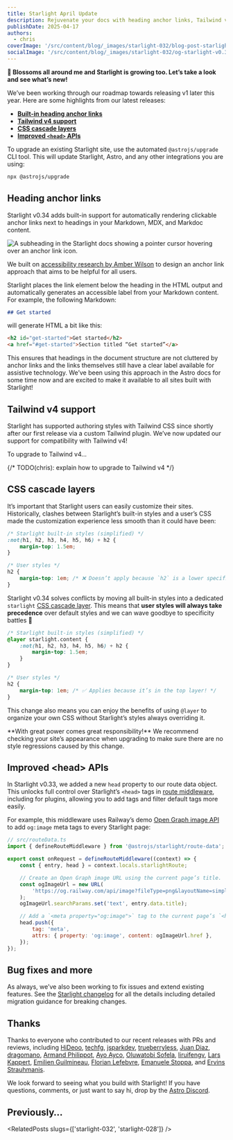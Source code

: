 ```yaml
---
title: Starlight April Update
description: Rejuvenate your docs with heading anchor links, Tailwind v4 support, CSS @layer, and a new head metadata API.
publishDate: 2025-04-17
authors:
  - chris
coverImage: '/src/content/blog/_images/starlight-032/blog-post-starlight-v0.32.webp'
socialImage: '/src/content/blog/_images/starlight-032/og-starlight-v0.32.webp'
---
```



**🌸 Blossoms all around me and Starlight is growing too. Let’s take a look and see what’s new!**

We’ve been working through our roadmap towards releasing v1 later this year. Here are some highlights from our latest releases:

- [**Built-in heading anchor links**](#heading-anchor-links)
- [**Tailwind v4 support**](#tailwind-v4-support)
- [**CSS cascade layers**](#css-cascade-layers)
- [**Improved `<head>` APIs**](#improved-head-apis)

To upgrade an existing Starlight site, use the automated `@astrojs/upgrade` CLI tool. This will update Starlight, Astro, and any other integrations you are using:

```sh
npx @astrojs/upgrade
```

## Heading anchor links

Starlight v0.34 adds built-in support for automatically rendering clickable anchor links next to headings in your Markdown, MDX, and Markdoc content.

<Image
	src={AnchorLinks}
	alt="A subheading in the Starlight docs showing a pointer cursor hovering over an anchor link icon."
/>

We built on [accessibility research by Amber Wilson](https://amberwilson.co.uk/blog/are-your-anchor-links-accessible/) to design an anchor link approach that aims to be helpful for all users.

Starlight places the link element below the heading in the HTML output and automatically generates an accessible label from your Markdown content. For example, the following Markdown:

```md
## Get started
```

will generate HTML a bit like this:

```html
<h2 id="get-started">Get started</h2>
<a href="#get-started">Section titled “Get started”</a>
```

This ensures that headings in the document structure are not cluttered by anchor links and the links themselves still have a clear label available for assistive technology.
We’ve been using this approach in the Astro docs for some time now and are excited to make it available to all sites built with Starlight!

## Tailwind v4 support

Starlight has supported authoring styles with Tailwind CSS since shortly after our first release via a custom Tailwind plugin. We’ve now updated our support for compatibility with Tailwind v4!

To upgrade to Tailwind v4…

{/* TODO(chris): explain how to upgrade to Tailwind v4 */}

## CSS cascade layers

It’s important that Starlight users can easily customize their sites. Historically, clashes between Starlight’s built-in styles and a user’s CSS made the customization experience less smooth than it could have been:

```css
/* Starlight built-in styles (simplified) */
:not(h1, h2, h3, h4, h5, h6) + h2 {
	margin-top: 1.5em;
}

/* User styles */
h2 {
	margin-top: 1em; /* ❌ Doesn’t apply because `h2` is a lower specificity! */
}
```

Starlight v0.34 solves conflicts by moving all built-in styles into a dedicated `starlight` [CSS cascade layer](https://css-tricks.com/css-cascade-layers/). This means that **user styles will always take precedence** over default styles and we can wave goodbye to specificity battles 👋

```css
/* Starlight built-in styles (simplified) */
@layer starlight.content {
	:not(h1, h2, h3, h4, h5, h6) + h2 {
		margin-top: 1.5em;
	}
}

/* User styles */
h2 {
	margin-top: 1em; /* ✅ Applies because it’s in the top layer! */
}
```

This change also means you can enjoy the benefits of using `@layer` to organize your own CSS without Starlight’s styles always overriding it.

<Note>
	**With great power comes great responsibility!** We recommend checking your
	site’s appearance when upgrading to make sure there are no style regressions
	caused by this change.
</Note>

## Improved &lt;head&gt; APIs

In Starlight v0.33, we added a new `head` property to our route data object. This unlocks full control over Starlight’s `<head>` tags in [route middleware](https://starlight.astro.build/guides/route-data/#customizing-route-data), including for plugins, allowing you to add tags and filter default tags more easily.

For example, this middleware uses Railway’s demo [Open Graph image API](https://og.railway.com/) to add `og:image` meta tags to every Starlight page:

```js
// src/routeData.ts
import { defineRouteMiddleware } from '@astrojs/starlight/route-data';

export const onRequest = defineRouteMiddleware((context) => {
	const { entry, head } = context.locals.starlightRoute;

	// Create an Open Graph image URL using the current page’s title.
	const ogImageUrl = new URL(
		'https://og.railway.com/api/image?fileType=png&layoutName=simple',
	);
	ogImageUrl.searchParams.set('text', entry.data.title);

	// Add a `<meta property="og:image">` tag to the current page’s `<head>`.
	head.push({
		tag: 'meta',
		attrs: { property: 'og:image', content: ogImageUrl.href },
	});
});
```

## Bug fixes and more

As always, we’ve also been working to fix issues and extend existing features. See the [Starlight changelog](https://github.com/withastro/starlight/blob/main/packages/starlight/CHANGELOG.md) for all the details including detailed migration guidance for breaking changes.

## Thanks

Thanks to everyone who contributed to our recent releases with PRs and reviews, including [HiDeoo](https://github.com/HiDeoo/), [techfg](https://github.com/techfg), [jsparkdev](https://github.com/jsparkdev), [trueberryless](https://github.com/trueberryless), [Juan Diaz](https://github.com/JuanPabloDiaz), [dragomano](https://github.com/dragomano), [Armand Philippot](https://github.com/ArmandPhilippot), [Ayo Ayco](https://github.com/ayoayco), [Oluwatobi Sofela](https://github.com/oluwatobiss), [liruifengv](https://github.com/liruifengv), [Lars Kappert](https://github.com/webpro), [Emilien Guilmineau](https://github.com/XREvo), [Florian Lefebvre](https://github.com/florian-lefebvre), [Emanuele Stoppa](https://github.com/ematipico), and [Ervins Strauhmanis](https://github.com/resoltico).

We look forward to seeing what you build with Starlight! If you have questions, comments, or just want to say hi, drop by the [Astro Discord](https://astro.build/chat).

## Previously…


<RelatedPosts slugs={['starlight-032', 'starlight-028']} />
